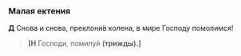 ### Малая ектения

**Д** Снова и снова, преклони́в колена, в мире Господу помолимся!

> **[Н** Господи, помилуй **(трижды).]**

